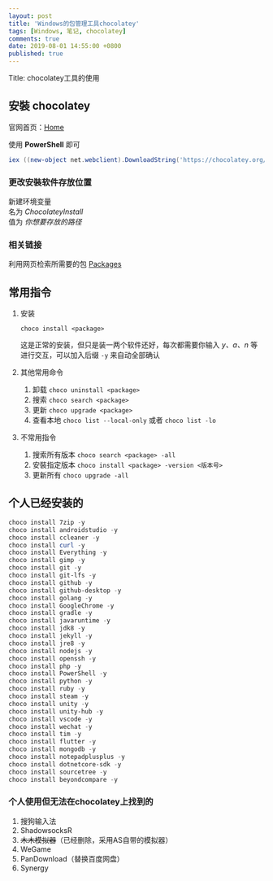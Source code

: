 ```yaml
---
layout: post
title: 'Windows的包管理工具chocolatey'
tags: [Windows, 笔记, chocolatey] 
comments: true
date: 2019-08-01 14:55:00 +0800
published: true
---
```


Title: chocolatey工具的使用

## 安裝 **chocolatey**

官网首页：[Home][Home]

使用 **PowerShell** 即可

```powershell
iex ((new-object net.webclient).DownloadString('https://chocolatey.org/install.ps1'))
```

### 更改安裝软件存放位置

新建环境变量  
名为 *ChocolateyInstall*  
值为 *你想要存放的路径*

### 相关链接

利用网页检索所需要的包 [Packages][Packages]

## 常用指令

1. 安装

    `choco install <package>`

    这是正常的安装，但只是装一两个软件还好，每次都需要你输入 *y、a、n* 等进行交互，可以加入后缀 `-y` 来自动全部确认

2. 其他常用命令
   1. 卸载 `choco uninstall <package>`
   2. 搜索 `choco search <package>`
   3. 更新 `choco upgrade <package>`
   4. 查看本地 `choco list --local-only` 或者 `choco list -lo`

3. 不常用指令
   1. 搜索所有版本 `choco search <package> -all`
   2. 安裝指定版本 `choco install <package> -version <版本号>`
   3. 更新所有 `choco upgrade -all`

## 个人已经安装的

```powershell
choco install 7zip -y
choco install androidstudio -y
choco install ccleaner -y
choco install curl -y
choco install Everything -y
choco install gimp -y
choco install git -y
choco install git-lfs -y
choco install github -y
choco install github-desktop -y
choco install golang -y
choco install GoogleChrome -y
choco install gradle -y
choco install javaruntime -y
choco install jdk8 -y
choco install jekyll -y
choco install jre8 -y
choco install nodejs -y
choco install openssh -y
choco install php -y
choco install PowerShell -y
choco install python -y
choco install ruby -y
choco install steam -y
choco install unity -y
choco install unity-hub -y
choco install vscode -y
choco install wechat -y
choco install tim -y
choco install flutter -y
choco install mongodb -y
choco install notepadplusplus -y
choco install dotnetcore-sdk -y
choco install sourcetree -y
choco install beyondcompare -y
```

### 个人使用但无法在chocolatey上找到的

1. 搜狗输入法
2. ShadowsocksR
3. ~~木木模拟器~~（已经删除，采用AS自带的模拟器）
4. WeGame
5. PanDownload（替换百度网盘）
6. Synergy

[Home]:https://chocolatey.org
[Packages]:https://chocolatey.org/packages
